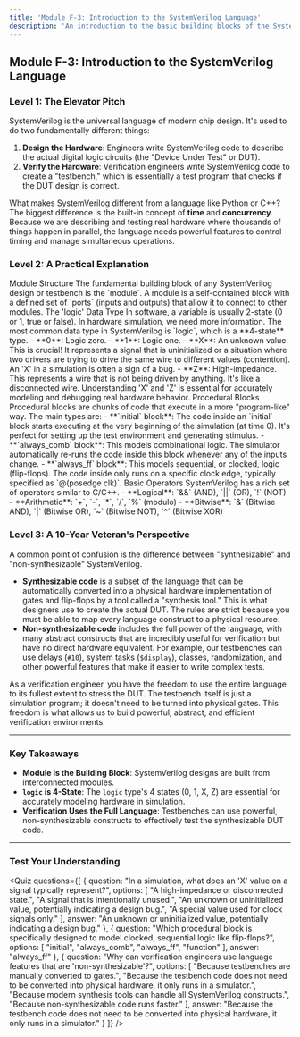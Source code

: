 ```yaml
---
title: 'Module F-3: Introduction to the SystemVerilog Language'
description: 'An introduction to the basic building blocks of the SystemVerilog language for verification.'
---
```



## Module F-3: Introduction to the SystemVerilog Language

### Level 1: The Elevator Pitch

SystemVerilog is the universal language of modern chip design. It's used to do two fundamentally different things:
1.  **Design the Hardware**: Engineers write SystemVerilog code to describe the actual digital logic circuits (the "Device Under Test" or DUT).
2.  **Verify the Hardware**: Verification engineers write SystemVerilog code to create a "testbench," which is essentially a test program that checks if the DUT design is correct.

What makes SystemVerilog different from a language like Python or C++? The biggest difference is the built-in concept of **time** and **concurrency**. Because we are describing and testing real hardware where thousands of things happen in parallel, the language needs powerful features to control timing and manage simultaneous operations.

### Level 2: A Practical Explanation

<Accordion type="single" collapsible className="w-full">
  <AccordionItem value="item-1">
    <AccordionTrigger>Module Structure</AccordionTrigger>
    <AccordionContent>
      The fundamental building block of any SystemVerilog design or testbench is the `module`. A module is a self-contained block with a defined set of `ports` (inputs and outputs) that allow it to connect to other modules.
      <InteractiveCode
        code={`
module my_module (
  input  logic clk,
  input  logic reset,
  output logic [7:0] data_out
);
  // Module content goes here
endmodule
        `}
        language="systemverilog"
      />
    </AccordionContent>
  </AccordionItem>
  <AccordionItem value="item-2">
    <AccordionTrigger>The 'logic' Data Type</AccordionTrigger>
    <AccordionContent>
      In software, a variable is usually 2-state (0 or 1, true or false). In hardware simulation, we need more information. The most common data type in SystemVerilog is `logic`, which is a **4-state** type.
      - **0**: Logic zero.
      - **1**: Logic one.
      - **X**: An unknown value. This is crucial! It represents a signal that is uninitialized or a situation where two drivers are trying to drive the same wire to different values (contention). An 'X' in a simulation is often a sign of a bug.
      - **Z**: High-impedance. This represents a wire that is not being driven by anything. It's like a disconnected wire.
      Understanding 'X' and 'Z' is essential for accurately modeling and debugging real hardware behavior.
    </AccordionContent>
  </AccordionItem>
  <AccordionItem value="item-3">
    <AccordionTrigger>Procedural Blocks</AccordionTrigger>
    <AccordionContent>
      Procedural blocks are chunks of code that execute in a more "program-like" way. The main types are:
      - **`initial` block**: The code inside an `initial` block starts executing at the very beginning of the simulation (at time 0). It's perfect for setting up the test environment and generating stimulus.
      - **`always_comb` block**: This models combinational logic. The simulator automatically re-runs the code inside this block whenever any of the inputs change.
      - **`always_ff` block**: This models sequential, or clocked, logic (flip-flops). The code inside only runs on a specific clock edge, typically specified as `@(posedge clk)`.
    </AccordionContent>
  </AccordionItem>
    <AccordionItem value="item-4">
    <AccordionTrigger>Basic Operators</AccordionTrigger>
    <AccordionContent>
      SystemVerilog has a rich set of operators similar to C/C++.
      - **Logical**: `&&` (AND), `||` (OR), `!` (NOT)
      - **Arithmetic**: `+`, `-`, `*`, `/`, `%` (modulo)
      - **Bitwise**: `&` (Bitwise AND), `|` (Bitwise OR), `~` (Bitwise NOT), `^` (Bitwise XOR)
    </AccordionContent>
  </AccordionItem>
</Accordion>

### Level 3: A 10-Year Veteran's Perspective

A common point of confusion is the difference between "synthesizable" and "non-synthesizable" SystemVerilog.
- **Synthesizable code** is a subset of the language that can be automatically converted into a physical hardware implementation of gates and flip-flops by a tool called a "synthesis tool." This is what designers use to create the actual DUT. The rules are strict because you must be able to map every language construct to a physical resource.
- **Non-synthesizable code** includes the full power of the language, with many abstract constructs that are incredibly useful for verification but have no direct hardware equivalent. For example, our testbenches can use delays (`#10`), system tasks (`$display`), classes, randomization, and other powerful features that make it easier to write complex tests.

As a verification engineer, you have the freedom to use the entire language to its fullest extent to stress the DUT. The testbench itself is just a simulation program; it doesn't need to be turned into physical gates. This freedom is what allows us to build powerful, abstract, and efficient verification environments.

---

### Key Takeaways
- **Module is the Building Block**: SystemVerilog designs are built from interconnected modules.
- **`logic` is 4-State**: The `logic` type's 4 states (0, 1, X, Z) are essential for accurately modeling hardware in simulation.
- **Verification Uses the Full Language**: Testbenches can use powerful, non-synthesizable constructs to effectively test the synthesizable DUT code.

---

### Test Your Understanding

<Quiz questions={[
  {
    question: "In a simulation, what does an 'X' value on a signal typically represent?",
    options: [
      "A high-impedance or disconnected state.",
      "A signal that is intentionally unused.",
      "An unknown or uninitialized value, potentially indicating a design bug.",
      "A special value used for clock signals only."
    ],
    answer: "An unknown or uninitialized value, potentially indicating a design bug."
  },
  {
    question: "Which procedural block is specifically designed to model clocked, sequential logic like flip-flops?",
    options: [
      "initial",
      "always_comb",
      "always_ff",
      "function"
    ],
    answer: "always_ff"
  },
  {
    question: "Why can verification engineers use language features that are 'non-synthesizable'?",
    options: [
      "Because testbenches are manually converted to gates.",
      "Because the testbench code does not need to be converted into physical hardware, it only runs in a simulator.",
      "Because modern synthesis tools can handle all SystemVerilog constructs.",
      "Because non-synthesizable code runs faster."
    ],
    answer: "Because the testbench code does not need to be converted into physical hardware, it only runs in a simulator."
  }
]} />
